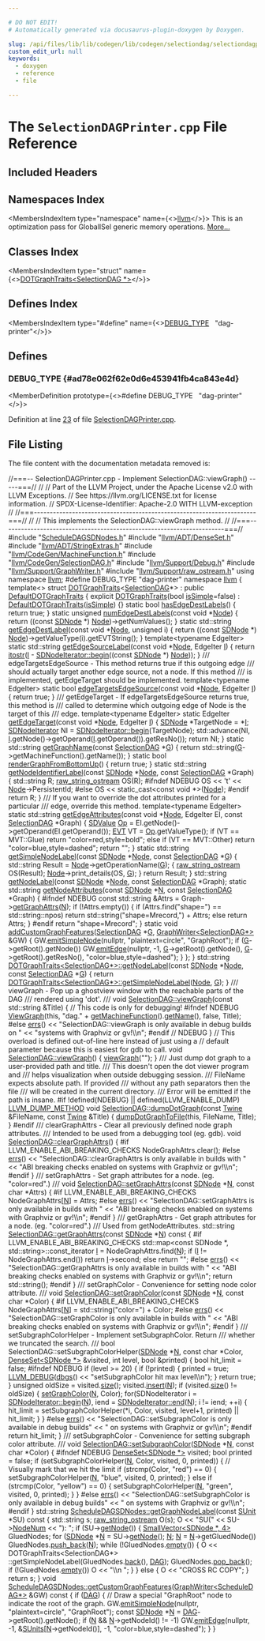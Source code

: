 ```yaml
---

# DO NOT EDIT!
# Automatically generated via docusaurus-plugin-doxygen by Doxygen.

slug: /api/files/lib/lib/codegen/lib/codegen/selectiondag/selectiondagprinter-cpp
custom_edit_url: null
keywords:
  - doxygen
  - reference
  - file

---
```





# The `SelectionDAGPrinter.cpp` File Reference

<DoxygenPage pluginConfig={pluginConfig}>



## Included Headers

<IncludesList>
<IncludesListItem
  filePath="ScheduleDAGSDNodes.h"
  permalink="/docs/api/files/lib/lib/codegen/lib/codegen/selectiondag/scheduledagsdnodes-h"
  isLocal="true" />
<IncludesListItem
  filePath="llvm/ADT/DenseSet.h"
  permalink="/docs/api/files/include/include/llvm/include/llvm/adt/denseset-h"
  isLocal="true" />
<IncludesListItem
  filePath="llvm/ADT/StringExtras.h"
  permalink="/docs/api/files/include/include/llvm/include/llvm/adt/stringextras-h"
  isLocal="true" />
<IncludesListItem
  filePath="llvm/CodeGen/MachineFunction.h"
  permalink="/docs/api/files/include/include/llvm/include/llvm/codegen/machinefunction-h"
  isLocal="true" />
<IncludesListItem
  filePath="llvm/CodeGen/SelectionDAG.h"
  permalink="/docs/api/files/include/include/llvm/include/llvm/codegen/selectiondag-h"
  isLocal="true" />
<IncludesListItem
  filePath="llvm/Support/Debug.h"
  permalink="/docs/api/files/include/include/llvm/include/llvm/support/debug-h"
  isLocal="true" />
<IncludesListItem
  filePath="llvm/Support/GraphWriter.h"
  permalink="/docs/api/files/include/include/llvm/include/llvm/support/graphwriter-h"
  isLocal="true" />
<IncludesListItem
  filePath="llvm/Support/raw_ostream.h"
  permalink="/docs/api/files/include/include/llvm/include/llvm/support/raw-ostream-h"
  isLocal="true" />
</IncludesList>

## Namespaces Index

<MembersIndex>

<MembersIndexItem
  type="namespace"
  name={<><a href="/docs/api/namespaces/llvm">llvm</a></>}>
This is an optimization pass for GlobalISel generic memory operations. <a href="/docs/api/namespaces/llvm/#details">More...</a>
</MembersIndexItem>

</MembersIndex>

## Classes Index

<MembersIndex>

<MembersIndexItem
  type="struct"
  name={<><a href="/docs/api/structs/llvm/dotgraphtraits-d331e4256d82fb2920257d4c75d8b96c">DOTGraphTraits&lt;SelectionDAG *&gt;</a></>}>
</MembersIndexItem>

</MembersIndex>

## Defines Index

<MembersIndex>

<MembersIndexItem
  type="#define"
  name={<><a href="#ad78e062f62e0d6e453941fb4ca843e4d">DEBUG&#95;TYPE</a>&nbsp;&nbsp;&nbsp;&quot;dag-printer&quot;</>}>
</MembersIndexItem>

</MembersIndex>


<SectionDefinition>

## Defines

### DEBUG&#95;TYPE {#ad78e062f62e0d6e453941fb4ca843e4d}

<MemberDefinition
  prototype={<>#define DEBUG&#95;TYPE&nbsp;&nbsp;&nbsp;&quot;dag-printer&quot;</>}>

Definition at line <a href="#l00023">23</a> of file <a href="/docs/api/files/lib/lib/codegen/lib/codegen/selectiondag/selectiondagprinter-cpp">SelectionDAGPrinter.cpp</a>.
</MemberDefinition>

</SectionDefinition>

## File Listing

The file content with the documentation metadata removed is:

<ProgramListing>

<Link id="l00001" /><CodeLine lineNumber="1"><span class="doxyHighlightComment">//===-- SelectionDAGPrinter.cpp - Implement SelectionDAG::viewGraph() -----===//</span></CodeLine>
<Link id="l00002" /><CodeLine lineNumber="2"><span class="doxyHighlightComment">//</span></CodeLine>
<Link id="l00003" /><CodeLine lineNumber="3"><span class="doxyHighlightComment">// Part of the LLVM Project, under the Apache License v2.0 with LLVM Exceptions.</span></CodeLine>
<Link id="l00004" /><CodeLine lineNumber="4"><span class="doxyHighlightComment">// See https://llvm.org/LICENSE.txt for license information.</span></CodeLine>
<Link id="l00005" /><CodeLine lineNumber="5"><span class="doxyHighlightComment">// SPDX-License-Identifier: Apache-2.0 WITH LLVM-exception</span></CodeLine>
<Link id="l00006" /><CodeLine lineNumber="6"><span class="doxyHighlightComment">//</span></CodeLine>
<Link id="l00007" /><CodeLine lineNumber="7"><span class="doxyHighlightComment">//===----------------------------------------------------------------------===//</span></CodeLine>
<Link id="l00008" /><CodeLine lineNumber="8"><span class="doxyHighlightComment">//</span></CodeLine>
<Link id="l00009" /><CodeLine lineNumber="9"><span class="doxyHighlightComment">// This implements the SelectionDAG::viewGraph method.</span></CodeLine>
<Link id="l00010" /><CodeLine lineNumber="10"><span class="doxyHighlightComment">//</span></CodeLine>
<Link id="l00011" /><CodeLine lineNumber="11"><span class="doxyHighlightComment">//===----------------------------------------------------------------------===//</span></CodeLine>
<Link id="l00012" /><CodeLine lineNumber="12"></CodeLine>
<Link id="l00013" /><CodeLine lineNumber="13"><span class="doxyHighlightPreprocessor">#include &quot;<a href="/docs/api/files/lib/lib/codegen/lib/codegen/selectiondag/scheduledagsdnodes-h">ScheduleDAGSDNodes.h</a>&quot;</span></CodeLine>
<Link id="l00014" /><CodeLine lineNumber="14"><span class="doxyHighlightPreprocessor">#include &quot;<a href="/docs/api/files/include/include/llvm/include/llvm/adt/denseset-h">llvm/ADT/DenseSet.h</a>&quot;</span></CodeLine>
<Link id="l00015" /><CodeLine lineNumber="15"><span class="doxyHighlightPreprocessor">#include &quot;<a href="/docs/api/files/include/include/llvm/include/llvm/adt/stringextras-h">llvm/ADT/StringExtras.h</a>&quot;</span></CodeLine>
<Link id="l00016" /><CodeLine lineNumber="16"><span class="doxyHighlightPreprocessor">#include &quot;<a href="/docs/api/files/include/include/llvm/include/llvm/codegen/machinefunction-h">llvm/CodeGen/MachineFunction.h</a>&quot;</span></CodeLine>
<Link id="l00017" /><CodeLine lineNumber="17"><span class="doxyHighlightPreprocessor">#include &quot;<a href="/docs/api/files/include/include/llvm/include/llvm/codegen/selectiondag-h">llvm/CodeGen/SelectionDAG.h</a>&quot;</span></CodeLine>
<Link id="l00018" /><CodeLine lineNumber="18"><span class="doxyHighlightPreprocessor">#include &quot;<a href="/docs/api/files/include/include/llvm/include/llvm/support/debug-h">llvm/Support/Debug.h</a>&quot;</span></CodeLine>
<Link id="l00019" /><CodeLine lineNumber="19"><span class="doxyHighlightPreprocessor">#include &quot;<a href="/docs/api/files/include/include/llvm/include/llvm/support/graphwriter-h">llvm/Support/GraphWriter.h</a>&quot;</span></CodeLine>
<Link id="l00020" /><CodeLine lineNumber="20"><span class="doxyHighlightPreprocessor">#include &quot;<a href="/docs/api/files/include/include/llvm/include/llvm/support/raw-ostream-h">llvm/Support/raw&#95;ostream.h</a>&quot;</span></CodeLine>
<Link id="l00021" /><CodeLine lineNumber="21"><span class="doxyHighlightKeyword">using namespace </span><span class="doxyHighlight"><a href="/docs/api/namespaces/llvm">llvm</a>;</span></CodeLine>
<Link id="l00022" /><CodeLine lineNumber="22"></CodeLine>
<Link id="l00023" /><CodeLine lineNumber="23" lineLink="#ad78e062f62e0d6e453941fb4ca843e4d"><span class="doxyHighlightPreprocessor">#define DEBUG&#95;TYPE &quot;dag-printer&quot;</span></CodeLine>
<Link id="l00024" /><CodeLine lineNumber="24"></CodeLine>
<Link id="l00025" /><CodeLine lineNumber="25"><span class="doxyHighlightKeyword">namespace </span><span class="doxyHighlight"><a href="/docs/api/namespaces/llvm">llvm</a> &#123;</span></CodeLine>
<Link id="l00026" /><CodeLine lineNumber="26"><span class="doxyHighlight">  </span><span class="doxyHighlightKeyword">template</span><span class="doxyHighlight">&lt;&gt;</span></CodeLine>
<Link id="l00027" /><CodeLine lineNumber="27" lineLink="/docs/api/structs/llvm/dotgraphtraits-d331e4256d82fb2920257d4c75d8b96c"><span class="doxyHighlight">  </span><span class="doxyHighlightKeyword">struct </span><span class="doxyHighlight"><a href="/docs/api/structs/llvm/dotgraphtraits-d331e4256d82fb2920257d4c75d8b96c/#a3a5784778fb3690e7b7c7c289ebebc2e">DOTGraphTraits</a>&lt;<a href="/docs/api/classes/llvm/selectiondag">SelectionDAG</a>&#42;&gt; : </span><span class="doxyHighlightKeyword">public</span><span class="doxyHighlight"> <a href="/docs/api/structs/llvm/defaultdotgraphtraits/#a8a0585a182245d87b224f4a26a41cf16">DefaultDOTGraphTraits</a> &#123;</span></CodeLine>
<Link id="l00028" /><CodeLine lineNumber="28"></CodeLine>
<Link id="l00029" /><CodeLine lineNumber="29" lineLink="/docs/api/structs/llvm/dotgraphtraits-d331e4256d82fb2920257d4c75d8b96c/#a3a5784778fb3690e7b7c7c289ebebc2e"><span class="doxyHighlight">    </span><span class="doxyHighlightKeyword">explicit</span><span class="doxyHighlight"> <a href="/docs/api/structs/llvm/dotgraphtraits-d331e4256d82fb2920257d4c75d8b96c/#a3a5784778fb3690e7b7c7c289ebebc2e">DOTGraphTraits</a>(</span><span class="doxyHighlightKeywordType">bool</span><span class="doxyHighlight"> <a href="/docs/api/structs/llvm/defaultdotgraphtraits/#ae8629cdc360910256304238ca5db1a45">isSimple</a>=</span><span class="doxyHighlightKeyword">false</span><span class="doxyHighlight">) :</span></CodeLine>
<Link id="l00030" /><CodeLine lineNumber="30"><span class="doxyHighlight">      <a href="/docs/api/structs/llvm/defaultdotgraphtraits/#a8a0585a182245d87b224f4a26a41cf16">DefaultDOTGraphTraits</a>(<a href="/docs/api/structs/llvm/defaultdotgraphtraits/#ae8629cdc360910256304238ca5db1a45">isSimple</a>) &#123;&#125;</span></CodeLine>
<Link id="l00031" /><CodeLine lineNumber="31"></CodeLine>
<Link id="l00032" /><CodeLine lineNumber="32" lineLink="/docs/api/structs/llvm/dotgraphtraits-d331e4256d82fb2920257d4c75d8b96c/#aa02a532ca9837d23aab52d825b4fbae8"><span class="doxyHighlight">    </span><span class="doxyHighlightKeyword">static</span><span class="doxyHighlight"> </span><span class="doxyHighlightKeywordType">bool</span><span class="doxyHighlight"> <a href="/docs/api/structs/llvm/dotgraphtraits-d331e4256d82fb2920257d4c75d8b96c/#aa02a532ca9837d23aab52d825b4fbae8">hasEdgeDestLabels</a>() &#123;</span></CodeLine>
<Link id="l00033" /><CodeLine lineNumber="33"><span class="doxyHighlight">      </span><span class="doxyHighlightKeywordFlow">return</span><span class="doxyHighlight"> </span><span class="doxyHighlightKeyword">true</span><span class="doxyHighlight">;</span></CodeLine>
<Link id="l00034" /><CodeLine lineNumber="34"><span class="doxyHighlight">    &#125;</span></CodeLine>
<Link id="l00035" /><CodeLine lineNumber="35"></CodeLine>
<Link id="l00036" /><CodeLine lineNumber="36" lineLink="/docs/api/structs/llvm/dotgraphtraits-d331e4256d82fb2920257d4c75d8b96c/#a144eba4fce58b635f0cf1c61addbcd2a"><span class="doxyHighlight">    </span><span class="doxyHighlightKeyword">static</span><span class="doxyHighlight"> </span><span class="doxyHighlightKeywordType">unsigned</span><span class="doxyHighlight"> <a href="/docs/api/structs/llvm/dotgraphtraits-d331e4256d82fb2920257d4c75d8b96c/#a144eba4fce58b635f0cf1c61addbcd2a">numEdgeDestLabels</a>(</span><span class="doxyHighlightKeyword">const</span><span class="doxyHighlight"> </span><span class="doxyHighlightKeywordType">void</span><span class="doxyHighlight"> &#42;<a href="/docs/api/classes/node">Node</a>) &#123;</span></CodeLine>
<Link id="l00037" /><CodeLine lineNumber="37"><span class="doxyHighlight">      </span><span class="doxyHighlightKeywordFlow">return</span><span class="doxyHighlight"> ((</span><span class="doxyHighlightKeyword">const</span><span class="doxyHighlight"> <a href="/docs/api/classes/llvm/sdnode">SDNode</a> &#42;) <a href="/docs/api/classes/node">Node</a>)-&gt;getNumValues();</span></CodeLine>
<Link id="l00038" /><CodeLine lineNumber="38"><span class="doxyHighlight">    &#125;</span></CodeLine>
<Link id="l00039" /><CodeLine lineNumber="39"></CodeLine>
<Link id="l00040" /><CodeLine lineNumber="40" lineLink="/docs/api/structs/llvm/dotgraphtraits-d331e4256d82fb2920257d4c75d8b96c/#aee7bdb400ce2787e70acb23452145a71"><span class="doxyHighlight">    </span><span class="doxyHighlightKeyword">static</span><span class="doxyHighlight"> std::string <a href="/docs/api/structs/llvm/dotgraphtraits-d331e4256d82fb2920257d4c75d8b96c/#aee7bdb400ce2787e70acb23452145a71">getEdgeDestLabel</a>(</span><span class="doxyHighlightKeyword">const</span><span class="doxyHighlight"> </span><span class="doxyHighlightKeywordType">void</span><span class="doxyHighlight"> &#42;<a href="/docs/api/classes/node">Node</a>, </span><span class="doxyHighlightKeywordType">unsigned</span><span class="doxyHighlight"> i) &#123;</span></CodeLine>
<Link id="l00041" /><CodeLine lineNumber="41"><span class="doxyHighlight">      </span><span class="doxyHighlightKeywordFlow">return</span><span class="doxyHighlight"> ((</span><span class="doxyHighlightKeyword">const</span><span class="doxyHighlight"> <a href="/docs/api/classes/llvm/sdnode">SDNode</a> &#42;) <a href="/docs/api/classes/node">Node</a>)-&gt;getValueType(i).getEVTString();</span></CodeLine>
<Link id="l00042" /><CodeLine lineNumber="42"><span class="doxyHighlight">    &#125;</span></CodeLine>
<Link id="l00043" /><CodeLine lineNumber="43"></CodeLine>
<Link id="l00044" /><CodeLine lineNumber="44"><span class="doxyHighlight">    </span><span class="doxyHighlightKeyword">template</span><span class="doxyHighlight">&lt;</span><span class="doxyHighlightKeyword">typename</span><span class="doxyHighlight"> EdgeIter&gt;</span></CodeLine>
<Link id="l00045" /><CodeLine lineNumber="45" lineLink="/docs/api/structs/llvm/dotgraphtraits-d331e4256d82fb2920257d4c75d8b96c/#a4f85d8f11de26aaf2081fc5728391af6"><span class="doxyHighlight">    </span><span class="doxyHighlightKeyword">static</span><span class="doxyHighlight"> std::string <a href="/docs/api/structs/llvm/dotgraphtraits-d331e4256d82fb2920257d4c75d8b96c/#a4f85d8f11de26aaf2081fc5728391af6">getEdgeSourceLabel</a>(</span><span class="doxyHighlightKeyword">const</span><span class="doxyHighlight"> </span><span class="doxyHighlightKeywordType">void</span><span class="doxyHighlight"> &#42;<a href="/docs/api/classes/node">Node</a>, EdgeIter <a href="/docs/api/files/lib/lib/support/md5-cpp/#ac0eafdc9ee161b71e7af98af736952fd">I</a>) &#123;</span></CodeLine>
<Link id="l00046" /><CodeLine lineNumber="46"><span class="doxyHighlight">      </span><span class="doxyHighlightKeywordFlow">return</span><span class="doxyHighlight"> <a href="/docs/api/namespaces/llvm/#af6295cac2790cf237a57525d3d74b4a6">itostr</a>(<a href="/docs/api/files/lib/lib/support/md5-cpp/#ac0eafdc9ee161b71e7af98af736952fd">I</a> - <a href="/docs/api/classes/llvm/sdnodeiterator/#af14c003d9f4913dbc8b7daed0807183d">SDNodeIterator::begin</a>((</span><span class="doxyHighlightKeyword">const</span><span class="doxyHighlight"> <a href="/docs/api/classes/llvm/sdnode">SDNode</a> &#42;) <a href="/docs/api/classes/node">Node</a>));</span></CodeLine>
<Link id="l00047" /><CodeLine lineNumber="47"><span class="doxyHighlight">    &#125;</span></CodeLine>
<Link id="l00048" /><CodeLine lineNumber="48"></CodeLine>
<Link id="l00049" /><CodeLine lineNumber="49"><span class="doxyHighlightComment">    /// edgeTargetsEdgeSource - This method returns true if this outgoing edge</span></CodeLine>
<Link id="l00050" /><CodeLine lineNumber="50"><span class="doxyHighlightComment">    /// should actually target another edge source, not a node.  If this method</span></CodeLine>
<Link id="l00051" /><CodeLine lineNumber="51"><span class="doxyHighlightComment">    /// is implemented, getEdgeTarget should be implemented.</span></CodeLine>
<Link id="l00052" /><CodeLine lineNumber="52"><span class="doxyHighlight">    </span><span class="doxyHighlightKeyword">template</span><span class="doxyHighlight">&lt;</span><span class="doxyHighlightKeyword">typename</span><span class="doxyHighlight"> EdgeIter&gt;</span></CodeLine>
<Link id="l00053" /><CodeLine lineNumber="53" lineLink="/docs/api/structs/llvm/dotgraphtraits-d331e4256d82fb2920257d4c75d8b96c/#a79f276bb0b5624312bbbb46c1f8517c3"><span class="doxyHighlight">    </span><span class="doxyHighlightKeyword">static</span><span class="doxyHighlight"> </span><span class="doxyHighlightKeywordType">bool</span><span class="doxyHighlight"> <a href="/docs/api/structs/llvm/dotgraphtraits-d331e4256d82fb2920257d4c75d8b96c/#a79f276bb0b5624312bbbb46c1f8517c3">edgeTargetsEdgeSource</a>(</span><span class="doxyHighlightKeyword">const</span><span class="doxyHighlight"> </span><span class="doxyHighlightKeywordType">void</span><span class="doxyHighlight"> &#42;<a href="/docs/api/classes/node">Node</a>, EdgeIter <a href="/docs/api/files/lib/lib/support/md5-cpp/#ac0eafdc9ee161b71e7af98af736952fd">I</a>) &#123;</span></CodeLine>
<Link id="l00054" /><CodeLine lineNumber="54"><span class="doxyHighlight">      </span><span class="doxyHighlightKeywordFlow">return</span><span class="doxyHighlight"> </span><span class="doxyHighlightKeyword">true</span><span class="doxyHighlight">;</span></CodeLine>
<Link id="l00055" /><CodeLine lineNumber="55"><span class="doxyHighlight">    &#125;</span></CodeLine>
<Link id="l00056" /><CodeLine lineNumber="56"></CodeLine>
<Link id="l00057" /><CodeLine lineNumber="57"><span class="doxyHighlightComment">    /// getEdgeTarget - If edgeTargetsEdgeSource returns true, this method is</span></CodeLine>
<Link id="l00058" /><CodeLine lineNumber="58"><span class="doxyHighlightComment">    /// called to determine which outgoing edge of Node is the target of this</span></CodeLine>
<Link id="l00059" /><CodeLine lineNumber="59"><span class="doxyHighlightComment">    /// edge.</span></CodeLine>
<Link id="l00060" /><CodeLine lineNumber="60"><span class="doxyHighlight">    </span><span class="doxyHighlightKeyword">template</span><span class="doxyHighlight">&lt;</span><span class="doxyHighlightKeyword">typename</span><span class="doxyHighlight"> EdgeIter&gt;</span></CodeLine>
<Link id="l00061" /><CodeLine lineNumber="61" lineLink="/docs/api/structs/llvm/dotgraphtraits-d331e4256d82fb2920257d4c75d8b96c/#ad129cd34c94366370a3ff70d68ef24c0"><span class="doxyHighlight">    </span><span class="doxyHighlightKeyword">static</span><span class="doxyHighlight"> EdgeIter <a href="/docs/api/structs/llvm/dotgraphtraits-d331e4256d82fb2920257d4c75d8b96c/#ad129cd34c94366370a3ff70d68ef24c0">getEdgeTarget</a>(</span><span class="doxyHighlightKeyword">const</span><span class="doxyHighlight"> </span><span class="doxyHighlightKeywordType">void</span><span class="doxyHighlight"> &#42;<a href="/docs/api/classes/node">Node</a>, EdgeIter <a href="/docs/api/files/lib/lib/support/md5-cpp/#ac0eafdc9ee161b71e7af98af736952fd">I</a>) &#123;</span></CodeLine>
<Link id="l00062" /><CodeLine lineNumber="62"><span class="doxyHighlight">      <a href="/docs/api/classes/llvm/sdnode">SDNode</a> &#42;TargetNode = &#42;<a href="/docs/api/files/lib/lib/support/md5-cpp/#ac0eafdc9ee161b71e7af98af736952fd">I</a>;</span></CodeLine>
<Link id="l00063" /><CodeLine lineNumber="63"><span class="doxyHighlight">      <a href="/docs/api/classes/llvm/sdnodeiterator">SDNodeIterator</a> NI = <a href="/docs/api/classes/llvm/sdnodeiterator/#af14c003d9f4913dbc8b7daed0807183d">SDNodeIterator::begin</a>(TargetNode);</span></CodeLine>
<Link id="l00064" /><CodeLine lineNumber="64"><span class="doxyHighlight">      std::advance(NI, <a href="/docs/api/files/lib/lib/support/md5-cpp/#ac0eafdc9ee161b71e7af98af736952fd">I</a>.getNode()-&gt;getOperand(<a href="/docs/api/files/lib/lib/support/md5-cpp/#ac0eafdc9ee161b71e7af98af736952fd">I</a>.getOperand()).getResNo());</span></CodeLine>
<Link id="l00065" /><CodeLine lineNumber="65"><span class="doxyHighlight">      </span><span class="doxyHighlightKeywordFlow">return</span><span class="doxyHighlight"> NI;</span></CodeLine>
<Link id="l00066" /><CodeLine lineNumber="66"><span class="doxyHighlight">    &#125;</span></CodeLine>
<Link id="l00067" /><CodeLine lineNumber="67"></CodeLine>
<Link id="l00068" /><CodeLine lineNumber="68" lineLink="/docs/api/structs/llvm/dotgraphtraits-d331e4256d82fb2920257d4c75d8b96c/#a0dd46ec0ecf9aacc1b9992c54791edbb"><span class="doxyHighlight">    </span><span class="doxyHighlightKeyword">static</span><span class="doxyHighlight"> std::string <a href="/docs/api/structs/llvm/dotgraphtraits-d331e4256d82fb2920257d4c75d8b96c/#a0dd46ec0ecf9aacc1b9992c54791edbb">getGraphName</a>(</span><span class="doxyHighlightKeyword">const</span><span class="doxyHighlight"> <a href="/docs/api/classes/llvm/selectiondag">SelectionDAG</a> &#42;<a href="/docs/api/files/lib/lib/support/md5-cpp/#ad96b7cf3182ce2ba85e5a7a93b12c441">G</a>) &#123;</span></CodeLine>
<Link id="l00069" /><CodeLine lineNumber="69"><span class="doxyHighlight">      </span><span class="doxyHighlightKeywordFlow">return</span><span class="doxyHighlight"> std::string(<a href="/docs/api/files/lib/lib/support/md5-cpp/#ad96b7cf3182ce2ba85e5a7a93b12c441">G</a>-&gt;getMachineFunction().getName());</span></CodeLine>
<Link id="l00070" /><CodeLine lineNumber="70"><span class="doxyHighlight">    &#125;</span></CodeLine>
<Link id="l00071" /><CodeLine lineNumber="71"></CodeLine>
<Link id="l00072" /><CodeLine lineNumber="72" lineLink="/docs/api/structs/llvm/dotgraphtraits-d331e4256d82fb2920257d4c75d8b96c/#adb881a43b890420f18a1e0715d929e7e"><span class="doxyHighlight">    </span><span class="doxyHighlightKeyword">static</span><span class="doxyHighlight"> </span><span class="doxyHighlightKeywordType">bool</span><span class="doxyHighlight"> <a href="/docs/api/structs/llvm/dotgraphtraits-d331e4256d82fb2920257d4c75d8b96c/#adb881a43b890420f18a1e0715d929e7e">renderGraphFromBottomUp</a>() &#123;</span></CodeLine>
<Link id="l00073" /><CodeLine lineNumber="73"><span class="doxyHighlight">      </span><span class="doxyHighlightKeywordFlow">return</span><span class="doxyHighlight"> </span><span class="doxyHighlightKeyword">true</span><span class="doxyHighlight">;</span></CodeLine>
<Link id="l00074" /><CodeLine lineNumber="74"><span class="doxyHighlight">    &#125;</span></CodeLine>
<Link id="l00075" /><CodeLine lineNumber="75"></CodeLine>
<Link id="l00076" /><CodeLine lineNumber="76" lineLink="/docs/api/structs/llvm/dotgraphtraits-d331e4256d82fb2920257d4c75d8b96c/#ae2f81df2b9e611cea3d8c72f49f1471c"><span class="doxyHighlight">    </span><span class="doxyHighlightKeyword">static</span><span class="doxyHighlight"> std::string <a href="/docs/api/structs/llvm/dotgraphtraits-d331e4256d82fb2920257d4c75d8b96c/#ae2f81df2b9e611cea3d8c72f49f1471c">getNodeIdentifierLabel</a>(</span><span class="doxyHighlightKeyword">const</span><span class="doxyHighlight"> <a href="/docs/api/classes/llvm/sdnode">SDNode</a> &#42;<a href="/docs/api/classes/node">Node</a>,</span></CodeLine>
<Link id="l00077" /><CodeLine lineNumber="77"><span class="doxyHighlight">                                              </span><span class="doxyHighlightKeyword">const</span><span class="doxyHighlight"> <a href="/docs/api/classes/llvm/selectiondag">SelectionDAG</a> &#42;Graph) &#123;</span></CodeLine>
<Link id="l00078" /><CodeLine lineNumber="78"><span class="doxyHighlight">      std::string R;</span></CodeLine>
<Link id="l00079" /><CodeLine lineNumber="79"><span class="doxyHighlight">      <a href="/docs/api/classes/llvm/raw-string-ostream">raw&#95;string&#95;ostream</a> OS(R);</span></CodeLine>
<Link id="l00080" /><CodeLine lineNumber="80"><span class="doxyHighlightPreprocessor">#ifndef NDEBUG</span></CodeLine>
<Link id="l00081" /><CodeLine lineNumber="81"><span class="doxyHighlight">      OS &lt;&lt; </span><span class="doxyHighlightCharLiteral">&#39;t&#39;</span><span class="doxyHighlight"> &lt;&lt; <a href="/docs/api/classes/node">Node</a>-&gt;PersistentId;</span></CodeLine>
<Link id="l00082" /><CodeLine lineNumber="82"><span class="doxyHighlightPreprocessor">#else</span></CodeLine>
<Link id="l00083" /><CodeLine lineNumber="83"><span class="doxyHighlight">      OS &lt;&lt; static&#95;cast&lt;const void &#42;&gt;(<a href="/docs/api/classes/node">Node</a>);</span></CodeLine>
<Link id="l00084" /><CodeLine lineNumber="84"><span class="doxyHighlightPreprocessor">#endif</span></CodeLine>
<Link id="l00085" /><CodeLine lineNumber="85"><span class="doxyHighlight">      </span><span class="doxyHighlightKeywordFlow">return</span><span class="doxyHighlight"> R;</span></CodeLine>
<Link id="l00086" /><CodeLine lineNumber="86"><span class="doxyHighlight">    &#125;</span></CodeLine>
<Link id="l00087" /><CodeLine lineNumber="87"></CodeLine>
<Link id="l00088" /><CodeLine lineNumber="88"><span class="doxyHighlightComment">    /// If you want to override the dot attributes printed for a particular</span></CodeLine>
<Link id="l00089" /><CodeLine lineNumber="89"><span class="doxyHighlightComment">    /// edge, override this method.</span></CodeLine>
<Link id="l00090" /><CodeLine lineNumber="90"><span class="doxyHighlight">    </span><span class="doxyHighlightKeyword">template</span><span class="doxyHighlight">&lt;</span><span class="doxyHighlightKeyword">typename</span><span class="doxyHighlight"> EdgeIter&gt;</span></CodeLine>
<Link id="l00091" /><CodeLine lineNumber="91" lineLink="/docs/api/structs/llvm/dotgraphtraits-d331e4256d82fb2920257d4c75d8b96c/#ab662cea2910700430698cb37df6ab327"><span class="doxyHighlight">    </span><span class="doxyHighlightKeyword">static</span><span class="doxyHighlight"> std::string <a href="/docs/api/structs/llvm/dotgraphtraits-d331e4256d82fb2920257d4c75d8b96c/#ab662cea2910700430698cb37df6ab327">getEdgeAttributes</a>(</span><span class="doxyHighlightKeyword">const</span><span class="doxyHighlight"> </span><span class="doxyHighlightKeywordType">void</span><span class="doxyHighlight"> &#42;<a href="/docs/api/classes/node">Node</a>, EdgeIter EI,</span></CodeLine>
<Link id="l00092" /><CodeLine lineNumber="92"><span class="doxyHighlight">                                         </span><span class="doxyHighlightKeyword">const</span><span class="doxyHighlight"> <a href="/docs/api/classes/llvm/selectiondag">SelectionDAG</a> &#42;Graph) &#123;</span></CodeLine>
<Link id="l00093" /><CodeLine lineNumber="93"><span class="doxyHighlight">      <a href="/docs/api/classes/llvm/sdvalue">SDValue</a> <a href="/docs/api/namespaces/llvm/#ab471937b9a227e70c7fe8bd9604014d6">Op</a> = EI.getNode()-&gt;getOperand(EI.getOperand());</span></CodeLine>
<Link id="l00094" /><CodeLine lineNumber="94"><span class="doxyHighlight">      <a href="/docs/api/structs/llvm/evt">EVT</a> VT = <a href="/docs/api/namespaces/llvm/#ab471937b9a227e70c7fe8bd9604014d6">Op</a>.getValueType();</span></CodeLine>
<Link id="l00095" /><CodeLine lineNumber="95"><span class="doxyHighlight">      </span><span class="doxyHighlightKeywordFlow">if</span><span class="doxyHighlight"> (VT == MVT::Glue)</span></CodeLine>
<Link id="l00096" /><CodeLine lineNumber="96"><span class="doxyHighlight">        </span><span class="doxyHighlightKeywordFlow">return</span><span class="doxyHighlight"> </span><span class="doxyHighlightStringLiteral">&quot;color=red,style=bold&quot;</span><span class="doxyHighlight">;</span></CodeLine>
<Link id="l00097" /><CodeLine lineNumber="97"><span class="doxyHighlight">      </span><span class="doxyHighlightKeywordFlow">else</span><span class="doxyHighlight"> </span><span class="doxyHighlightKeywordFlow">if</span><span class="doxyHighlight"> (VT == MVT::Other)</span></CodeLine>
<Link id="l00098" /><CodeLine lineNumber="98"><span class="doxyHighlight">        </span><span class="doxyHighlightKeywordFlow">return</span><span class="doxyHighlight"> </span><span class="doxyHighlightStringLiteral">&quot;color=blue,style=dashed&quot;</span><span class="doxyHighlight">;</span></CodeLine>
<Link id="l00099" /><CodeLine lineNumber="99"><span class="doxyHighlight">      </span><span class="doxyHighlightKeywordFlow">return</span><span class="doxyHighlight"> </span><span class="doxyHighlightStringLiteral">&quot;&quot;</span><span class="doxyHighlight">;</span></CodeLine>
<Link id="l00100" /><CodeLine lineNumber="100"><span class="doxyHighlight">    &#125;</span></CodeLine>
<Link id="l00101" /><CodeLine lineNumber="101"></CodeLine>
<Link id="l00102" /><CodeLine lineNumber="102"></CodeLine>
<Link id="l00103" /><CodeLine lineNumber="103" lineLink="/docs/api/structs/llvm/dotgraphtraits-d331e4256d82fb2920257d4c75d8b96c/#ab84a9445250ea76d00e5a978ca2ef540"><span class="doxyHighlight">    </span><span class="doxyHighlightKeyword">static</span><span class="doxyHighlight"> std::string <a href="/docs/api/structs/llvm/dotgraphtraits-d331e4256d82fb2920257d4c75d8b96c/#ab84a9445250ea76d00e5a978ca2ef540">getSimpleNodeLabel</a>(</span><span class="doxyHighlightKeyword">const</span><span class="doxyHighlight"> <a href="/docs/api/classes/llvm/sdnode">SDNode</a> &#42;<a href="/docs/api/classes/node">Node</a>,</span></CodeLine>
<Link id="l00104" /><CodeLine lineNumber="104"><span class="doxyHighlight">                                          </span><span class="doxyHighlightKeyword">const</span><span class="doxyHighlight"> <a href="/docs/api/classes/llvm/selectiondag">SelectionDAG</a> &#42;<a href="/docs/api/files/lib/lib/support/md5-cpp/#ad96b7cf3182ce2ba85e5a7a93b12c441">G</a>) &#123;</span></CodeLine>
<Link id="l00105" /><CodeLine lineNumber="105"><span class="doxyHighlight">      std::string Result = <a href="/docs/api/classes/node">Node</a>-&gt;getOperationName(<a href="/docs/api/files/lib/lib/support/md5-cpp/#ad96b7cf3182ce2ba85e5a7a93b12c441">G</a>);</span></CodeLine>
<Link id="l00106" /><CodeLine lineNumber="106"><span class="doxyHighlight">      &#123;</span></CodeLine>
<Link id="l00107" /><CodeLine lineNumber="107"><span class="doxyHighlight">        <a href="/docs/api/classes/llvm/raw-string-ostream">raw&#95;string&#95;ostream</a> OS(Result);</span></CodeLine>
<Link id="l00108" /><CodeLine lineNumber="108"><span class="doxyHighlight">        <a href="/docs/api/classes/node">Node</a>-&gt;print&#95;details(OS, <a href="/docs/api/files/lib/lib/support/md5-cpp/#ad96b7cf3182ce2ba85e5a7a93b12c441">G</a>);</span></CodeLine>
<Link id="l00109" /><CodeLine lineNumber="109"><span class="doxyHighlight">      &#125;</span></CodeLine>
<Link id="l00110" /><CodeLine lineNumber="110"><span class="doxyHighlight">      </span><span class="doxyHighlightKeywordFlow">return</span><span class="doxyHighlight"> Result;</span></CodeLine>
<Link id="l00111" /><CodeLine lineNumber="111"><span class="doxyHighlight">    &#125;</span></CodeLine>
<Link id="l00112" /><CodeLine lineNumber="112" lineLink="/docs/api/structs/llvm/dotgraphtraits-d331e4256d82fb2920257d4c75d8b96c/#a0548bfe656bae81c0067d6f036e15158"><span class="doxyHighlight">    std::string <a href="/docs/api/structs/llvm/dotgraphtraits-d331e4256d82fb2920257d4c75d8b96c/#a0548bfe656bae81c0067d6f036e15158">getNodeLabel</a>(</span><span class="doxyHighlightKeyword">const</span><span class="doxyHighlight"> <a href="/docs/api/classes/llvm/sdnode">SDNode</a> &#42;<a href="/docs/api/classes/node">Node</a>, </span><span class="doxyHighlightKeyword">const</span><span class="doxyHighlight"> <a href="/docs/api/classes/llvm/selectiondag">SelectionDAG</a> &#42;Graph);</span></CodeLine>
<Link id="l00113" /><CodeLine lineNumber="113" lineLink="/docs/api/structs/llvm/dotgraphtraits-d331e4256d82fb2920257d4c75d8b96c/#aaf5fc67e7c5452f9b299c0bb1f0ca42b"><span class="doxyHighlight">    </span><span class="doxyHighlightKeyword">static</span><span class="doxyHighlight"> std::string <a href="/docs/api/structs/llvm/dotgraphtraits-d331e4256d82fb2920257d4c75d8b96c/#aaf5fc67e7c5452f9b299c0bb1f0ca42b">getNodeAttributes</a>(</span><span class="doxyHighlightKeyword">const</span><span class="doxyHighlight"> <a href="/docs/api/classes/llvm/sdnode">SDNode</a> &#42;<a href="/docs/api/files/lib/lib/support/regcomp-c/#a0240ac851181b84ac374872dc5434ee4">N</a>,</span></CodeLine>
<Link id="l00114" /><CodeLine lineNumber="114"><span class="doxyHighlight">                                         </span><span class="doxyHighlightKeyword">const</span><span class="doxyHighlight"> <a href="/docs/api/classes/llvm/selectiondag">SelectionDAG</a> &#42;Graph) &#123;</span></CodeLine>
<Link id="l00115" /><CodeLine lineNumber="115"><span class="doxyHighlightPreprocessor">#ifndef NDEBUG</span></CodeLine>
<Link id="l00116" /><CodeLine lineNumber="116"><span class="doxyHighlight">      </span><span class="doxyHighlightKeyword">const</span><span class="doxyHighlight"> std::string &amp;Attrs = Graph-&gt;<a href="/docs/api/classes/llvm/selectiondag/#aa2a05997ac6221b9ed571bedb4d5ef52">getGraphAttrs</a>(<a href="/docs/api/files/lib/lib/support/regcomp-c/#a0240ac851181b84ac374872dc5434ee4">N</a>);</span></CodeLine>
<Link id="l00117" /><CodeLine lineNumber="117"><span class="doxyHighlight">      </span><span class="doxyHighlightKeywordFlow">if</span><span class="doxyHighlight"> (!Attrs.empty()) &#123;</span></CodeLine>
<Link id="l00118" /><CodeLine lineNumber="118"><span class="doxyHighlight">        </span><span class="doxyHighlightKeywordFlow">if</span><span class="doxyHighlight"> (Attrs.find(</span><span class="doxyHighlightStringLiteral">&quot;shape=&quot;</span><span class="doxyHighlight">) == std::string::npos)</span></CodeLine>
<Link id="l00119" /><CodeLine lineNumber="119"><span class="doxyHighlight">          </span><span class="doxyHighlightKeywordFlow">return</span><span class="doxyHighlight"> std::string(</span><span class="doxyHighlightStringLiteral">&quot;shape=Mrecord,&quot;</span><span class="doxyHighlight">) + Attrs;</span></CodeLine>
<Link id="l00120" /><CodeLine lineNumber="120"><span class="doxyHighlight">        </span><span class="doxyHighlightKeywordFlow">else</span></CodeLine>
<Link id="l00121" /><CodeLine lineNumber="121"><span class="doxyHighlight">          </span><span class="doxyHighlightKeywordFlow">return</span><span class="doxyHighlight"> Attrs;</span></CodeLine>
<Link id="l00122" /><CodeLine lineNumber="122"><span class="doxyHighlight">      &#125;</span></CodeLine>
<Link id="l00123" /><CodeLine lineNumber="123"><span class="doxyHighlightPreprocessor">#endif</span></CodeLine>
<Link id="l00124" /><CodeLine lineNumber="124"><span class="doxyHighlight">      </span><span class="doxyHighlightKeywordFlow">return</span><span class="doxyHighlight"> </span><span class="doxyHighlightStringLiteral">&quot;shape=Mrecord&quot;</span><span class="doxyHighlight">;</span></CodeLine>
<Link id="l00125" /><CodeLine lineNumber="125"><span class="doxyHighlight">    &#125;</span></CodeLine>
<Link id="l00126" /><CodeLine lineNumber="126"></CodeLine>
<Link id="l00127" /><CodeLine lineNumber="127" lineLink="/docs/api/structs/llvm/dotgraphtraits-d331e4256d82fb2920257d4c75d8b96c/#aa0349e7e32f3ba53edaa2868255ccedd"><span class="doxyHighlight">    </span><span class="doxyHighlightKeyword">static</span><span class="doxyHighlight"> </span><span class="doxyHighlightKeywordType">void</span><span class="doxyHighlight"> <a href="/docs/api/structs/llvm/dotgraphtraits-d331e4256d82fb2920257d4c75d8b96c/#aa0349e7e32f3ba53edaa2868255ccedd">addCustomGraphFeatures</a>(<a href="/docs/api/classes/llvm/selectiondag">SelectionDAG</a> &#42;<a href="/docs/api/files/lib/lib/support/md5-cpp/#ad96b7cf3182ce2ba85e5a7a93b12c441">G</a>,</span></CodeLine>
<Link id="l00128" /><CodeLine lineNumber="128"><span class="doxyHighlight">                                       <a href="/docs/api/classes/llvm/graphwriter">GraphWriter&lt;SelectionDAG&#42;&gt;</a> &amp;GW) &#123;</span></CodeLine>
<Link id="l00129" /><CodeLine lineNumber="129"><span class="doxyHighlight">      GW.<a href="/docs/api/classes/llvm/graphwriter/#a5f409f860e49edb941120a2908613c43">emitSimpleNode</a>(</span><span class="doxyHighlightKeyword">nullptr</span><span class="doxyHighlight">, </span><span class="doxyHighlightStringLiteral">&quot;plaintext=circle&quot;</span><span class="doxyHighlight">, </span><span class="doxyHighlightStringLiteral">&quot;GraphRoot&quot;</span><span class="doxyHighlight">);</span></CodeLine>
<Link id="l00130" /><CodeLine lineNumber="130"><span class="doxyHighlight">      </span><span class="doxyHighlightKeywordFlow">if</span><span class="doxyHighlight"> (<a href="/docs/api/files/lib/lib/support/md5-cpp/#ad96b7cf3182ce2ba85e5a7a93b12c441">G</a>-&gt;getRoot().getNode())</span></CodeLine>
<Link id="l00131" /><CodeLine lineNumber="131"><span class="doxyHighlight">        GW.<a href="/docs/api/classes/llvm/graphwriter/#ad621d196f82bd8898a0840c045920ea3">emitEdge</a>(</span><span class="doxyHighlightKeyword">nullptr</span><span class="doxyHighlight">, -1, <a href="/docs/api/files/lib/lib/support/md5-cpp/#ad96b7cf3182ce2ba85e5a7a93b12c441">G</a>-&gt;getRoot().getNode(), <a href="/docs/api/files/lib/lib/support/md5-cpp/#ad96b7cf3182ce2ba85e5a7a93b12c441">G</a>-&gt;getRoot().getResNo(),</span></CodeLine>
<Link id="l00132" /><CodeLine lineNumber="132"><span class="doxyHighlight">                    </span><span class="doxyHighlightStringLiteral">&quot;color=blue,style=dashed&quot;</span><span class="doxyHighlight">);</span></CodeLine>
<Link id="l00133" /><CodeLine lineNumber="133"><span class="doxyHighlight">    &#125;</span></CodeLine>
<Link id="l00134" /><CodeLine lineNumber="134"><span class="doxyHighlight">  &#125;;</span></CodeLine>
<Link id="l00135" /><CodeLine lineNumber="135"><span class="doxyHighlight">&#125;</span></CodeLine>
<Link id="l00136" /><CodeLine lineNumber="136"></CodeLine>
<Link id="l00137" /><CodeLine lineNumber="137"><span class="doxyHighlight">std::string <a href="/docs/api/structs/llvm/defaultdotgraphtraits/#a748e27397b601b36da4ff8689fe1d231">DOTGraphTraits&lt;SelectionDAG&#42;&gt;::getNodeLabel</a>(</span><span class="doxyHighlightKeyword">const</span><span class="doxyHighlight"> <a href="/docs/api/classes/llvm/sdnode">SDNode</a> &#42;<a href="/docs/api/classes/node">Node</a>,</span></CodeLine>
<Link id="l00138" /><CodeLine lineNumber="138"><span class="doxyHighlight">                                                        </span><span class="doxyHighlightKeyword">const</span><span class="doxyHighlight"> <a href="/docs/api/classes/llvm/selectiondag">SelectionDAG</a> &#42;<a href="/docs/api/files/lib/lib/support/md5-cpp/#ad96b7cf3182ce2ba85e5a7a93b12c441">G</a>) &#123;</span></CodeLine>
<Link id="l00139" /><CodeLine lineNumber="139"><span class="doxyHighlight">  </span><span class="doxyHighlightKeywordFlow">return</span><span class="doxyHighlight"> <a href="/docs/api/structs/llvm/dotgraphtraits">DOTGraphTraits&lt;SelectionDAG&#42;&gt;::getSimpleNodeLabel</a>(<a href="/docs/api/classes/node">Node</a>, <a href="/docs/api/files/lib/lib/support/md5-cpp/#ad96b7cf3182ce2ba85e5a7a93b12c441">G</a>);</span></CodeLine>
<Link id="l00140" /><CodeLine lineNumber="140"><span class="doxyHighlight">&#125;</span></CodeLine>
<Link id="l00141" /><CodeLine lineNumber="141"></CodeLine>
<Link id="l00142" /><CodeLine lineNumber="142"></CodeLine>
<Link id="l00143" /><CodeLine lineNumber="143"><span class="doxyHighlightComment">/// viewGraph - Pop up a ghostview window with the reachable parts of the DAG</span></CodeLine>
<Link id="l00144" /><CodeLine lineNumber="144"><span class="doxyHighlightComment">/// rendered using &#39;dot&#39;.</span></CodeLine>
<Link id="l00145" /><CodeLine lineNumber="145"><span class="doxyHighlightComment">///</span></CodeLine>
<Link id="l00146" /><CodeLine lineNumber="146" lineLink="/docs/api/classes/llvm/selectiondag/#a6ec02a7ebbe56dfc864242c77c5a194f"><span class="doxyHighlightKeywordType">void</span><span class="doxyHighlight"> <a href="/docs/api/classes/llvm/selectiondag/#a94142e3023ffb8d1b702dc46a9303376">SelectionDAG::viewGraph</a>(</span><span class="doxyHighlightKeyword">const</span><span class="doxyHighlight"> std::string &amp;Title) &#123;</span></CodeLine>
<Link id="l00147" /><CodeLine lineNumber="147"><span class="doxyHighlightComment">// This code is only for debugging!</span></CodeLine>
<Link id="l00148" /><CodeLine lineNumber="148"><span class="doxyHighlightPreprocessor">#ifndef NDEBUG</span></CodeLine>
<Link id="l00149" /><CodeLine lineNumber="149"><span class="doxyHighlight">  <a href="/docs/api/namespaces/llvm/#ab8635363d4287c93f64c55ad5567fcf0">ViewGraph</a>(</span><span class="doxyHighlightKeyword">this</span><span class="doxyHighlight">, </span><span class="doxyHighlightStringLiteral">&quot;dag.&quot;</span><span class="doxyHighlight"> + <a href="/docs/api/classes/llvm/selectiondag/#ac64ec73b0617befef1fb2eae78d12b5f">getMachineFunction</a>().<a href="/docs/api/files/lib/lib/transforms/lib/transforms/objcarc/provenanceanalysisevaluator-cpp/#a2ee79648e8bce3ddbb26358ff10e3e82">getName</a>(),</span></CodeLine>
<Link id="l00150" /><CodeLine lineNumber="150"><span class="doxyHighlight">            </span><span class="doxyHighlightKeyword">false</span><span class="doxyHighlight">, Title);</span></CodeLine>
<Link id="l00151" /><CodeLine lineNumber="151"><span class="doxyHighlightPreprocessor">#else</span></CodeLine>
<Link id="l00152" /><CodeLine lineNumber="152"><span class="doxyHighlight">  <a href="/docs/api/namespaces/llvm/#a9a7b5c68c90f85baaedaa854cc5002cc">errs</a>() &lt;&lt; </span><span class="doxyHighlightStringLiteral">&quot;SelectionDAG::viewGraph is only available in debug builds on &quot;</span></CodeLine>
<Link id="l00153" /><CodeLine lineNumber="153"><span class="doxyHighlight">         &lt;&lt; </span><span class="doxyHighlightStringLiteral">&quot;systems with Graphviz or gv!\\n&quot;</span><span class="doxyHighlight">;</span></CodeLine>
<Link id="l00154" /><CodeLine lineNumber="154"><span class="doxyHighlightPreprocessor">#endif  </span><span class="doxyHighlightComment">// NDEBUG</span></CodeLine>
<Link id="l00155" /><CodeLine lineNumber="155"><span class="doxyHighlight">&#125;</span></CodeLine>
<Link id="l00156" /><CodeLine lineNumber="156"></CodeLine>
<Link id="l00157" /><CodeLine lineNumber="157"><span class="doxyHighlightComment">// This overload is defined out-of-line here instead of just using a</span></CodeLine>
<Link id="l00158" /><CodeLine lineNumber="158"><span class="doxyHighlightComment">// default parameter because this is easiest for gdb to call.</span></CodeLine>
<Link id="l00159" /><CodeLine lineNumber="159" lineLink="/docs/api/classes/llvm/selectiondag/#a94142e3023ffb8d1b702dc46a9303376"><span class="doxyHighlightKeywordType">void</span><span class="doxyHighlight"> <a href="/docs/api/classes/llvm/selectiondag/#a94142e3023ffb8d1b702dc46a9303376">SelectionDAG::viewGraph</a>() &#123;</span></CodeLine>
<Link id="l00160" /><CodeLine lineNumber="160"><span class="doxyHighlight">  <a href="/docs/api/classes/llvm/selectiondag/#a94142e3023ffb8d1b702dc46a9303376">viewGraph</a>(</span><span class="doxyHighlightStringLiteral">&quot;&quot;</span><span class="doxyHighlight">);</span></CodeLine>
<Link id="l00161" /><CodeLine lineNumber="161"><span class="doxyHighlight">&#125;</span></CodeLine>
<Link id="l00162" /><CodeLine lineNumber="162"></CodeLine>
<Link id="l00163" /><CodeLine lineNumber="163"><span class="doxyHighlightComment">/// Just dump dot graph to a user-provided path and title.</span></CodeLine>
<Link id="l00164" /><CodeLine lineNumber="164"><span class="doxyHighlightComment">/// This doesn&#39;t open the dot viewer program and</span></CodeLine>
<Link id="l00165" /><CodeLine lineNumber="165"><span class="doxyHighlightComment">/// helps visualization when outside debugging session.</span></CodeLine>
<Link id="l00166" /><CodeLine lineNumber="166"><span class="doxyHighlightComment">/// FileName expects absolute path. If provided</span></CodeLine>
<Link id="l00167" /><CodeLine lineNumber="167"><span class="doxyHighlightComment">/// without any path separators then the file</span></CodeLine>
<Link id="l00168" /><CodeLine lineNumber="168"><span class="doxyHighlightComment">/// will be created in the current directory.</span></CodeLine>
<Link id="l00169" /><CodeLine lineNumber="169"><span class="doxyHighlightComment">/// Error will be emitted if the path is insane.</span></CodeLine>
<Link id="l00170" /><CodeLine lineNumber="170"><span class="doxyHighlightPreprocessor">#if !defined(NDEBUG) || defined(LLVM&#95;ENABLE&#95;DUMP)</span></CodeLine>
<Link id="l00171" /><CodeLine lineNumber="171" lineLink="/docs/api/classes/llvm/selectiondag/#afb02c318229e5318a7db3270e1766f8c"><span class="doxyHighlight"><a href="/docs/api/files/include/include/llvm/include/llvm/support/compiler-h/#aa863693eef567397d9c292da5bf22d34">LLVM&#95;DUMP&#95;METHOD</a> </span><span class="doxyHighlightKeywordType">void</span><span class="doxyHighlight"> <a href="/docs/api/classes/llvm/selectiondag/#afb02c318229e5318a7db3270e1766f8c">SelectionDAG::dumpDotGraph</a>(</span><span class="doxyHighlightKeyword">const</span><span class="doxyHighlight"> <a href="/docs/api/classes/llvm/twine">Twine</a> &amp;FileName,</span></CodeLine>
<Link id="l00172" /><CodeLine lineNumber="172"><span class="doxyHighlight">                                                 </span><span class="doxyHighlightKeyword">const</span><span class="doxyHighlight"> <a href="/docs/api/classes/llvm/twine">Twine</a> &amp;Title) &#123;</span></CodeLine>
<Link id="l00173" /><CodeLine lineNumber="173"><span class="doxyHighlight">  <a href="/docs/api/namespaces/llvm/#a2bcb59321c16a818145d3612817405d1">dumpDotGraphToFile</a>(</span><span class="doxyHighlightKeyword">this</span><span class="doxyHighlight">, FileName, Title);</span></CodeLine>
<Link id="l00174" /><CodeLine lineNumber="174"><span class="doxyHighlight">&#125;</span></CodeLine>
<Link id="l00175" /><CodeLine lineNumber="175"><span class="doxyHighlightPreprocessor">#endif</span></CodeLine>
<Link id="l00176" /><CodeLine lineNumber="176"></CodeLine>
<Link id="l00177" /><CodeLine lineNumber="177"><span class="doxyHighlightComment">/// clearGraphAttrs - Clear all previously defined node graph attributes.</span></CodeLine>
<Link id="l00178" /><CodeLine lineNumber="178"><span class="doxyHighlightComment">/// Intended to be used from a debugging tool (eg. gdb).</span></CodeLine>
<Link id="l00179" /><CodeLine lineNumber="179" lineLink="/docs/api/classes/llvm/selectiondag/#ae6a74f78b19d8f6dbc24f65a1a0a036d"><span class="doxyHighlightKeywordType">void</span><span class="doxyHighlight"> <a href="/docs/api/classes/llvm/selectiondag/#ae6a74f78b19d8f6dbc24f65a1a0a036d">SelectionDAG::clearGraphAttrs</a>() &#123;</span></CodeLine>
<Link id="l00180" /><CodeLine lineNumber="180"><span class="doxyHighlightPreprocessor">#if LLVM&#95;ENABLE&#95;ABI&#95;BREAKING&#95;CHECKS</span></CodeLine>
<Link id="l00181" /><CodeLine lineNumber="181"><span class="doxyHighlight">  NodeGraphAttrs.clear();</span></CodeLine>
<Link id="l00182" /><CodeLine lineNumber="182"><span class="doxyHighlightPreprocessor">#else</span></CodeLine>
<Link id="l00183" /><CodeLine lineNumber="183"><span class="doxyHighlight">  <a href="/docs/api/namespaces/llvm/#a9a7b5c68c90f85baaedaa854cc5002cc">errs</a>() &lt;&lt; </span><span class="doxyHighlightStringLiteral">&quot;SelectionDAG::clearGraphAttrs is only available in builds with &quot;</span></CodeLine>
<Link id="l00184" /><CodeLine lineNumber="184"><span class="doxyHighlight">         &lt;&lt; </span><span class="doxyHighlightStringLiteral">&quot;ABI breaking checks enabled on systems with Graphviz or gv!\\n&quot;</span><span class="doxyHighlight">;</span></CodeLine>
<Link id="l00185" /><CodeLine lineNumber="185"><span class="doxyHighlightPreprocessor">#endif</span></CodeLine>
<Link id="l00186" /><CodeLine lineNumber="186"><span class="doxyHighlight">&#125;</span></CodeLine>
<Link id="l00187" /><CodeLine lineNumber="187"></CodeLine>
<Link id="l00188" /><CodeLine lineNumber="188"></CodeLine>
<Link id="l00189" /><CodeLine lineNumber="189"><span class="doxyHighlightComment">/// setGraphAttrs - Set graph attributes for a node. (eg. &quot;color=red&quot;.)</span></CodeLine>
<Link id="l00190" /><CodeLine lineNumber="190"><span class="doxyHighlightComment">///</span></CodeLine>
<Link id="l00191" /><CodeLine lineNumber="191" lineLink="/docs/api/classes/llvm/selectiondag/#a719417d1fdf9f37a0a59f62bf41e4730"><span class="doxyHighlightKeywordType">void</span><span class="doxyHighlight"> <a href="/docs/api/classes/llvm/selectiondag/#a719417d1fdf9f37a0a59f62bf41e4730">SelectionDAG::setGraphAttrs</a>(</span><span class="doxyHighlightKeyword">const</span><span class="doxyHighlight"> <a href="/docs/api/classes/llvm/sdnode">SDNode</a> &#42;<a href="/docs/api/files/lib/lib/support/regcomp-c/#a0240ac851181b84ac374872dc5434ee4">N</a>, </span><span class="doxyHighlightKeyword">const</span><span class="doxyHighlight"> </span><span class="doxyHighlightKeywordType">char</span><span class="doxyHighlight"> &#42;Attrs) &#123;</span></CodeLine>
<Link id="l00192" /><CodeLine lineNumber="192"><span class="doxyHighlightPreprocessor">#if LLVM&#95;ENABLE&#95;ABI&#95;BREAKING&#95;CHECKS</span></CodeLine>
<Link id="l00193" /><CodeLine lineNumber="193"><span class="doxyHighlight">  NodeGraphAttrs&#91;<a href="/docs/api/files/lib/lib/support/regcomp-c/#a0240ac851181b84ac374872dc5434ee4">N</a>&#93; = Attrs;</span></CodeLine>
<Link id="l00194" /><CodeLine lineNumber="194"><span class="doxyHighlightPreprocessor">#else</span></CodeLine>
<Link id="l00195" /><CodeLine lineNumber="195"><span class="doxyHighlight">  <a href="/docs/api/namespaces/llvm/#a9a7b5c68c90f85baaedaa854cc5002cc">errs</a>() &lt;&lt; </span><span class="doxyHighlightStringLiteral">&quot;SelectionDAG::setGraphAttrs is only available in builds with &quot;</span></CodeLine>
<Link id="l00196" /><CodeLine lineNumber="196"><span class="doxyHighlight">         &lt;&lt; </span><span class="doxyHighlightStringLiteral">&quot;ABI breaking checks enabled on systems with Graphviz or gv!\\n&quot;</span><span class="doxyHighlight">;</span></CodeLine>
<Link id="l00197" /><CodeLine lineNumber="197"><span class="doxyHighlightPreprocessor">#endif</span></CodeLine>
<Link id="l00198" /><CodeLine lineNumber="198"><span class="doxyHighlight">&#125;</span></CodeLine>
<Link id="l00199" /><CodeLine lineNumber="199"></CodeLine>
<Link id="l00200" /><CodeLine lineNumber="200"></CodeLine>
<Link id="l00201" /><CodeLine lineNumber="201"><span class="doxyHighlightComment">/// getGraphAttrs - Get graph attributes for a node. (eg. &quot;color=red&quot;.)</span></CodeLine>
<Link id="l00202" /><CodeLine lineNumber="202"><span class="doxyHighlightComment">/// Used from getNodeAttributes.</span></CodeLine>
<Link id="l00203" /><CodeLine lineNumber="203" lineLink="/docs/api/classes/llvm/selectiondag/#aa2a05997ac6221b9ed571bedb4d5ef52"><span class="doxyHighlight">std::string <a href="/docs/api/classes/llvm/selectiondag/#aa2a05997ac6221b9ed571bedb4d5ef52">SelectionDAG::getGraphAttrs</a>(</span><span class="doxyHighlightKeyword">const</span><span class="doxyHighlight"> <a href="/docs/api/classes/llvm/sdnode">SDNode</a> &#42;<a href="/docs/api/files/lib/lib/support/regcomp-c/#a0240ac851181b84ac374872dc5434ee4">N</a>)</span><span class="doxyHighlightKeyword"> const </span><span class="doxyHighlight">&#123;</span></CodeLine>
<Link id="l00204" /><CodeLine lineNumber="204"><span class="doxyHighlightPreprocessor">#if LLVM&#95;ENABLE&#95;ABI&#95;BREAKING&#95;CHECKS</span></CodeLine>
<Link id="l00205" /><CodeLine lineNumber="205"><span class="doxyHighlight">  std::map&lt;const SDNode &#42;, std::string&gt;::const&#95;iterator <a href="/docs/api/files/lib/lib/support/md5-cpp/#ac0eafdc9ee161b71e7af98af736952fd">I</a> =</span></CodeLine>
<Link id="l00206" /><CodeLine lineNumber="206"><span class="doxyHighlight">    NodeGraphAttrs.find(<a href="/docs/api/files/lib/lib/support/regcomp-c/#a0240ac851181b84ac374872dc5434ee4">N</a>);</span></CodeLine>
<Link id="l00207" /><CodeLine lineNumber="207"></CodeLine>
<Link id="l00208" /><CodeLine lineNumber="208"><span class="doxyHighlight">  </span><span class="doxyHighlightKeywordFlow">if</span><span class="doxyHighlight"> (<a href="/docs/api/files/lib/lib/support/md5-cpp/#ac0eafdc9ee161b71e7af98af736952fd">I</a> != NodeGraphAttrs.end())</span></CodeLine>
<Link id="l00209" /><CodeLine lineNumber="209"><span class="doxyHighlight">    </span><span class="doxyHighlightKeywordFlow">return</span><span class="doxyHighlight"> <a href="/docs/api/files/lib/lib/support/md5-cpp/#ac0eafdc9ee161b71e7af98af736952fd">I</a>-&gt;second;</span></CodeLine>
<Link id="l00210" /><CodeLine lineNumber="210"><span class="doxyHighlight">  </span><span class="doxyHighlightKeywordFlow">else</span></CodeLine>
<Link id="l00211" /><CodeLine lineNumber="211"><span class="doxyHighlight">    </span><span class="doxyHighlightKeywordFlow">return</span><span class="doxyHighlight"> </span><span class="doxyHighlightStringLiteral">&quot;&quot;</span><span class="doxyHighlight">;</span></CodeLine>
<Link id="l00212" /><CodeLine lineNumber="212"><span class="doxyHighlightPreprocessor">#else</span></CodeLine>
<Link id="l00213" /><CodeLine lineNumber="213"><span class="doxyHighlight">  <a href="/docs/api/namespaces/llvm/#a9a7b5c68c90f85baaedaa854cc5002cc">errs</a>() &lt;&lt; </span><span class="doxyHighlightStringLiteral">&quot;SelectionDAG::getGraphAttrs is only available in builds with &quot;</span></CodeLine>
<Link id="l00214" /><CodeLine lineNumber="214"><span class="doxyHighlight">         &lt;&lt; </span><span class="doxyHighlightStringLiteral">&quot;ABI breaking checks enabled on systems with Graphviz or gv!\\n&quot;</span><span class="doxyHighlight">;</span></CodeLine>
<Link id="l00215" /><CodeLine lineNumber="215"><span class="doxyHighlight">  </span><span class="doxyHighlightKeywordFlow">return</span><span class="doxyHighlight"> std::string();</span></CodeLine>
<Link id="l00216" /><CodeLine lineNumber="216"><span class="doxyHighlightPreprocessor">#endif</span></CodeLine>
<Link id="l00217" /><CodeLine lineNumber="217"><span class="doxyHighlight">&#125;</span></CodeLine>
<Link id="l00218" /><CodeLine lineNumber="218"></CodeLine>
<Link id="l00219" /><CodeLine lineNumber="219"><span class="doxyHighlightComment">/// setGraphColor - Convenience for setting node color attribute.</span></CodeLine>
<Link id="l00220" /><CodeLine lineNumber="220"><span class="doxyHighlightComment">///</span></CodeLine>
<Link id="l00221" /><CodeLine lineNumber="221" lineLink="/docs/api/classes/llvm/selectiondag/#a7e797c893fc956bc08a62c825e3fd728"><span class="doxyHighlightKeywordType">void</span><span class="doxyHighlight"> <a href="/docs/api/classes/llvm/selectiondag/#a7e797c893fc956bc08a62c825e3fd728">SelectionDAG::setGraphColor</a>(</span><span class="doxyHighlightKeyword">const</span><span class="doxyHighlight"> <a href="/docs/api/classes/llvm/sdnode">SDNode</a> &#42;<a href="/docs/api/files/lib/lib/support/regcomp-c/#a0240ac851181b84ac374872dc5434ee4">N</a>, </span><span class="doxyHighlightKeyword">const</span><span class="doxyHighlight"> </span><span class="doxyHighlightKeywordType">char</span><span class="doxyHighlight"> &#42;Color) &#123;</span></CodeLine>
<Link id="l00222" /><CodeLine lineNumber="222"><span class="doxyHighlightPreprocessor">#if LLVM&#95;ENABLE&#95;ABI&#95;BREAKING&#95;CHECKS</span></CodeLine>
<Link id="l00223" /><CodeLine lineNumber="223"><span class="doxyHighlight">  NodeGraphAttrs&#91;<a href="/docs/api/files/lib/lib/support/regcomp-c/#a0240ac851181b84ac374872dc5434ee4">N</a>&#93; = std::string(</span><span class="doxyHighlightStringLiteral">&quot;color=&quot;</span><span class="doxyHighlight">) + Color;</span></CodeLine>
<Link id="l00224" /><CodeLine lineNumber="224"><span class="doxyHighlightPreprocessor">#else</span></CodeLine>
<Link id="l00225" /><CodeLine lineNumber="225"><span class="doxyHighlight">  <a href="/docs/api/namespaces/llvm/#a9a7b5c68c90f85baaedaa854cc5002cc">errs</a>() &lt;&lt; </span><span class="doxyHighlightStringLiteral">&quot;SelectionDAG::setGraphColor is only available in builds with &quot;</span></CodeLine>
<Link id="l00226" /><CodeLine lineNumber="226"><span class="doxyHighlight">         &lt;&lt; </span><span class="doxyHighlightStringLiteral">&quot;ABI breaking checks enabled on systems with Graphviz or gv!\\n&quot;</span><span class="doxyHighlight">;</span></CodeLine>
<Link id="l00227" /><CodeLine lineNumber="227"><span class="doxyHighlightPreprocessor">#endif</span></CodeLine>
<Link id="l00228" /><CodeLine lineNumber="228"><span class="doxyHighlight">&#125;</span></CodeLine>
<Link id="l00229" /><CodeLine lineNumber="229"></CodeLine>
<Link id="l00230" /><CodeLine lineNumber="230"><span class="doxyHighlightComment">/// setSubgraphColorHelper - Implement setSubgraphColor.  Return</span></CodeLine>
<Link id="l00231" /><CodeLine lineNumber="231"><span class="doxyHighlightComment">/// whether we truncated the search.</span></CodeLine>
<Link id="l00232" /><CodeLine lineNumber="232"><span class="doxyHighlightComment">///</span></CodeLine>
<Link id="l00233" /><CodeLine lineNumber="233"><span class="doxyHighlightKeywordType">bool</span><span class="doxyHighlight"> SelectionDAG::setSubgraphColorHelper(<a href="/docs/api/classes/llvm/sdnode">SDNode</a> &#42;<a href="/docs/api/files/lib/lib/support/regcomp-c/#a0240ac851181b84ac374872dc5434ee4">N</a>, </span><span class="doxyHighlightKeyword">const</span><span class="doxyHighlight"> </span><span class="doxyHighlightKeywordType">char</span><span class="doxyHighlight"> &#42;Color, <a href="/docs/api/classes/llvm/denseset">DenseSet&lt;SDNode &#42;&gt;</a> &amp;visited,</span></CodeLine>
<Link id="l00234" /><CodeLine lineNumber="234"><span class="doxyHighlight">                                          </span><span class="doxyHighlightKeywordType">int</span><span class="doxyHighlight"> level, </span><span class="doxyHighlightKeywordType">bool</span><span class="doxyHighlight"> &amp;printed) &#123;</span></CodeLine>
<Link id="l00235" /><CodeLine lineNumber="235"><span class="doxyHighlight">  </span><span class="doxyHighlightKeywordType">bool</span><span class="doxyHighlight"> hit&#95;limit = </span><span class="doxyHighlightKeyword">false</span><span class="doxyHighlight">;</span></CodeLine>
<Link id="l00236" /><CodeLine lineNumber="236"></CodeLine>
<Link id="l00237" /><CodeLine lineNumber="237"><span class="doxyHighlightPreprocessor">#ifndef NDEBUG</span></CodeLine>
<Link id="l00238" /><CodeLine lineNumber="238"><span class="doxyHighlight">  </span><span class="doxyHighlightKeywordFlow">if</span><span class="doxyHighlight"> (level &gt;= 20) &#123;</span></CodeLine>
<Link id="l00239" /><CodeLine lineNumber="239"><span class="doxyHighlight">    </span><span class="doxyHighlightKeywordFlow">if</span><span class="doxyHighlight"> (!printed) &#123;</span></CodeLine>
<Link id="l00240" /><CodeLine lineNumber="240"><span class="doxyHighlight">      printed = </span><span class="doxyHighlightKeyword">true</span><span class="doxyHighlight">;</span></CodeLine>
<Link id="l00241" /><CodeLine lineNumber="241"><span class="doxyHighlight">      <a href="/docs/api/files/include/include/llvm/include/llvm/support/debug-h/#a196897517069dda1bdb549e24468f7d7">LLVM&#95;DEBUG</a>(<a href="/docs/api/namespaces/llvm/#a7c46c742c31be54870e2038048e6b391">dbgs</a>() &lt;&lt; </span><span class="doxyHighlightStringLiteral">&quot;setSubgraphColor hit max level\\n&quot;</span><span class="doxyHighlight">);</span></CodeLine>
<Link id="l00242" /><CodeLine lineNumber="242"><span class="doxyHighlight">    &#125;</span></CodeLine>
<Link id="l00243" /><CodeLine lineNumber="243"><span class="doxyHighlight">    </span><span class="doxyHighlightKeywordFlow">return</span><span class="doxyHighlight"> </span><span class="doxyHighlightKeyword">true</span><span class="doxyHighlight">;</span></CodeLine>
<Link id="l00244" /><CodeLine lineNumber="244"><span class="doxyHighlight">  &#125;</span></CodeLine>
<Link id="l00245" /><CodeLine lineNumber="245"></CodeLine>
<Link id="l00246" /><CodeLine lineNumber="246"><span class="doxyHighlight">  </span><span class="doxyHighlightKeywordType">unsigned</span><span class="doxyHighlight"> oldSize = visited.<a href="/docs/api/classes/llvm/detail/densesetimpl/#a9a025cb106832026cd05c2b4648a699f">size</a>();</span></CodeLine>
<Link id="l00247" /><CodeLine lineNumber="247"><span class="doxyHighlight">  visited.<a href="/docs/api/classes/llvm/detail/densesetimpl/#a1b0f3ebdced8fce4b22c6a63b25d9525">insert</a>(<a href="/docs/api/files/lib/lib/support/regcomp-c/#a0240ac851181b84ac374872dc5434ee4">N</a>);</span></CodeLine>
<Link id="l00248" /><CodeLine lineNumber="248"><span class="doxyHighlight">  </span><span class="doxyHighlightKeywordFlow">if</span><span class="doxyHighlight"> (visited.<a href="/docs/api/classes/llvm/detail/densesetimpl/#a9a025cb106832026cd05c2b4648a699f">size</a>() != oldSize) &#123;</span></CodeLine>
<Link id="l00249" /><CodeLine lineNumber="249"><span class="doxyHighlight">    <a href="/docs/api/classes/llvm/selectiondag/#a7e797c893fc956bc08a62c825e3fd728">setGraphColor</a>(<a href="/docs/api/files/lib/lib/support/regcomp-c/#a0240ac851181b84ac374872dc5434ee4">N</a>, Color);</span></CodeLine>
<Link id="l00250" /><CodeLine lineNumber="250"><span class="doxyHighlight">    </span><span class="doxyHighlightKeywordFlow">for</span><span class="doxyHighlight">(SDNodeIterator i = <a href="/docs/api/classes/llvm/sdnodeiterator/#af14c003d9f4913dbc8b7daed0807183d">SDNodeIterator::begin</a>(<a href="/docs/api/files/lib/lib/support/regcomp-c/#a0240ac851181b84ac374872dc5434ee4">N</a>), iend = <a href="/docs/api/classes/llvm/sdnodeiterator/#a3607d62a16488ad561958ccaf04dd511">SDNodeIterator::end</a>(<a href="/docs/api/files/lib/lib/support/regcomp-c/#a0240ac851181b84ac374872dc5434ee4">N</a>);</span></CodeLine>
<Link id="l00251" /><CodeLine lineNumber="251"><span class="doxyHighlight">        i != iend;</span></CodeLine>
<Link id="l00252" /><CodeLine lineNumber="252"><span class="doxyHighlight">        ++i) &#123;</span></CodeLine>
<Link id="l00253" /><CodeLine lineNumber="253"><span class="doxyHighlight">      hit&#95;limit = setSubgraphColorHelper(&#42;i, Color, visited, level+1, printed) || hit&#95;limit;</span></CodeLine>
<Link id="l00254" /><CodeLine lineNumber="254"><span class="doxyHighlight">    &#125;</span></CodeLine>
<Link id="l00255" /><CodeLine lineNumber="255"><span class="doxyHighlight">  &#125;</span></CodeLine>
<Link id="l00256" /><CodeLine lineNumber="256"><span class="doxyHighlightPreprocessor">#else</span></CodeLine>
<Link id="l00257" /><CodeLine lineNumber="257"><span class="doxyHighlight">  <a href="/docs/api/namespaces/llvm/#a9a7b5c68c90f85baaedaa854cc5002cc">errs</a>() &lt;&lt; </span><span class="doxyHighlightStringLiteral">&quot;SelectionDAG::setSubgraphColor is only available in debug builds&quot;</span></CodeLine>
<Link id="l00258" /><CodeLine lineNumber="258"><span class="doxyHighlight">         &lt;&lt; </span><span class="doxyHighlightStringLiteral">&quot; on systems with Graphviz or gv!\\n&quot;</span><span class="doxyHighlight">;</span></CodeLine>
<Link id="l00259" /><CodeLine lineNumber="259"><span class="doxyHighlightPreprocessor">#endif</span></CodeLine>
<Link id="l00260" /><CodeLine lineNumber="260"><span class="doxyHighlight">  </span><span class="doxyHighlightKeywordFlow">return</span><span class="doxyHighlight"> hit&#95;limit;</span></CodeLine>
<Link id="l00261" /><CodeLine lineNumber="261"><span class="doxyHighlight">&#125;</span></CodeLine>
<Link id="l00262" /><CodeLine lineNumber="262"></CodeLine>
<Link id="l00263" /><CodeLine lineNumber="263"><span class="doxyHighlightComment">/// setSubgraphColor - Convenience for setting subgraph color attribute.</span></CodeLine>
<Link id="l00264" /><CodeLine lineNumber="264"><span class="doxyHighlightComment">///</span></CodeLine>
<Link id="l00265" /><CodeLine lineNumber="265" lineLink="/docs/api/classes/llvm/selectiondag/#af1cb2dd492ddb445e5640e20d6815f58"><span class="doxyHighlightKeywordType">void</span><span class="doxyHighlight"> <a href="/docs/api/classes/llvm/selectiondag/#af1cb2dd492ddb445e5640e20d6815f58">SelectionDAG::setSubgraphColor</a>(<a href="/docs/api/classes/llvm/sdnode">SDNode</a> &#42;<a href="/docs/api/files/lib/lib/support/regcomp-c/#a0240ac851181b84ac374872dc5434ee4">N</a>, </span><span class="doxyHighlightKeyword">const</span><span class="doxyHighlight"> </span><span class="doxyHighlightKeywordType">char</span><span class="doxyHighlight"> &#42;Color) &#123;</span></CodeLine>
<Link id="l00266" /><CodeLine lineNumber="266"><span class="doxyHighlightPreprocessor">#ifndef NDEBUG</span></CodeLine>
<Link id="l00267" /><CodeLine lineNumber="267"><span class="doxyHighlight">  <a href="/docs/api/classes/llvm/denseset">DenseSet&lt;SDNode &#42;&gt;</a> visited;</span></CodeLine>
<Link id="l00268" /><CodeLine lineNumber="268"><span class="doxyHighlight">  </span><span class="doxyHighlightKeywordType">bool</span><span class="doxyHighlight"> printed = </span><span class="doxyHighlightKeyword">false</span><span class="doxyHighlight">;</span></CodeLine>
<Link id="l00269" /><CodeLine lineNumber="269"><span class="doxyHighlight">  </span><span class="doxyHighlightKeywordFlow">if</span><span class="doxyHighlight"> (setSubgraphColorHelper(<a href="/docs/api/files/lib/lib/support/regcomp-c/#a0240ac851181b84ac374872dc5434ee4">N</a>, Color, visited, 0, printed)) &#123;</span></CodeLine>
<Link id="l00270" /><CodeLine lineNumber="270"><span class="doxyHighlight">    </span><span class="doxyHighlightComment">// Visually mark that we hit the limit</span></CodeLine>
<Link id="l00271" /><CodeLine lineNumber="271"><span class="doxyHighlight">    </span><span class="doxyHighlightKeywordFlow">if</span><span class="doxyHighlight"> (strcmp(Color, </span><span class="doxyHighlightStringLiteral">&quot;red&quot;</span><span class="doxyHighlight">) == 0) &#123;</span></CodeLine>
<Link id="l00272" /><CodeLine lineNumber="272"><span class="doxyHighlight">      setSubgraphColorHelper(<a href="/docs/api/files/lib/lib/support/regcomp-c/#a0240ac851181b84ac374872dc5434ee4">N</a>, </span><span class="doxyHighlightStringLiteral">&quot;blue&quot;</span><span class="doxyHighlight">, visited, 0, printed);</span></CodeLine>
<Link id="l00273" /><CodeLine lineNumber="273"><span class="doxyHighlight">    &#125; </span><span class="doxyHighlightKeywordFlow">else</span><span class="doxyHighlight"> </span><span class="doxyHighlightKeywordFlow">if</span><span class="doxyHighlight"> (strcmp(Color, </span><span class="doxyHighlightStringLiteral">&quot;yellow&quot;</span><span class="doxyHighlight">) == 0) &#123;</span></CodeLine>
<Link id="l00274" /><CodeLine lineNumber="274"><span class="doxyHighlight">      setSubgraphColorHelper(<a href="/docs/api/files/lib/lib/support/regcomp-c/#a0240ac851181b84ac374872dc5434ee4">N</a>, </span><span class="doxyHighlightStringLiteral">&quot;green&quot;</span><span class="doxyHighlight">, visited, 0, printed);</span></CodeLine>
<Link id="l00275" /><CodeLine lineNumber="275"><span class="doxyHighlight">    &#125;</span></CodeLine>
<Link id="l00276" /><CodeLine lineNumber="276"><span class="doxyHighlight">  &#125;</span></CodeLine>
<Link id="l00277" /><CodeLine lineNumber="277"></CodeLine>
<Link id="l00278" /><CodeLine lineNumber="278"><span class="doxyHighlightPreprocessor">#else</span></CodeLine>
<Link id="l00279" /><CodeLine lineNumber="279"><span class="doxyHighlight">  <a href="/docs/api/namespaces/llvm/#a9a7b5c68c90f85baaedaa854cc5002cc">errs</a>() &lt;&lt; </span><span class="doxyHighlightStringLiteral">&quot;SelectionDAG::setSubgraphColor is only available in debug builds&quot;</span></CodeLine>
<Link id="l00280" /><CodeLine lineNumber="280"><span class="doxyHighlight">         &lt;&lt; </span><span class="doxyHighlightStringLiteral">&quot; on systems with Graphviz or gv!\\n&quot;</span><span class="doxyHighlight">;</span></CodeLine>
<Link id="l00281" /><CodeLine lineNumber="281"><span class="doxyHighlightPreprocessor">#endif</span></CodeLine>
<Link id="l00282" /><CodeLine lineNumber="282"><span class="doxyHighlight">&#125;</span></CodeLine>
<Link id="l00283" /><CodeLine lineNumber="283"></CodeLine>
<Link id="l00284" /><CodeLine lineNumber="284" lineLink="/docs/api/classes/llvm/scheduledagsdnodes/#a8cbdb500ba4abd11fd23de4e7a020a2d"><span class="doxyHighlight">std::string <a href="/docs/api/classes/llvm/scheduledagsdnodes/#a8cbdb500ba4abd11fd23de4e7a020a2d">ScheduleDAGSDNodes::getGraphNodeLabel</a>(</span><span class="doxyHighlightKeyword">const</span><span class="doxyHighlight"> <a href="/docs/api/classes/llvm/sunit">SUnit</a> &#42;SU)</span><span class="doxyHighlightKeyword"> const </span><span class="doxyHighlight">&#123;</span></CodeLine>
<Link id="l00285" /><CodeLine lineNumber="285"><span class="doxyHighlight">  std::string s;</span></CodeLine>
<Link id="l00286" /><CodeLine lineNumber="286"><span class="doxyHighlight">  <a href="/docs/api/classes/llvm/raw-string-ostream">raw&#95;string&#95;ostream</a> O(s);</span></CodeLine>
<Link id="l00287" /><CodeLine lineNumber="287"><span class="doxyHighlight">  O &lt;&lt; </span><span class="doxyHighlightStringLiteral">&quot;SU(&quot;</span><span class="doxyHighlight"> &lt;&lt; SU-&gt;<a href="/docs/api/classes/llvm/sunit/#a3f708b119627541f144d703a1d183202">NodeNum</a> &lt;&lt; </span><span class="doxyHighlightStringLiteral">&quot;): &quot;</span><span class="doxyHighlight">;</span></CodeLine>
<Link id="l00288" /><CodeLine lineNumber="288"><span class="doxyHighlight">  </span><span class="doxyHighlightKeywordFlow">if</span><span class="doxyHighlight"> (SU-&gt;<a href="/docs/api/classes/llvm/sunit/#ac42c5c2e2899b5e891477e415a045503">getNode</a>()) &#123;</span></CodeLine>
<Link id="l00289" /><CodeLine lineNumber="289"><span class="doxyHighlight">    <a href="/docs/api/classes/llvm/smallvector">SmallVector&lt;SDNode &#42;, 4&gt;</a> GluedNodes;</span></CodeLine>
<Link id="l00290" /><CodeLine lineNumber="290"><span class="doxyHighlight">    </span><span class="doxyHighlightKeywordFlow">for</span><span class="doxyHighlight"> (<a href="/docs/api/classes/llvm/sdnode">SDNode</a> &#42;<a href="/docs/api/files/lib/lib/support/regcomp-c/#a0240ac851181b84ac374872dc5434ee4">N</a> = SU-&gt;<a href="/docs/api/classes/llvm/sunit/#ac42c5c2e2899b5e891477e415a045503">getNode</a>(); <a href="/docs/api/files/lib/lib/support/regcomp-c/#a0240ac851181b84ac374872dc5434ee4">N</a>; <a href="/docs/api/files/lib/lib/support/regcomp-c/#a0240ac851181b84ac374872dc5434ee4">N</a> = <a href="/docs/api/files/lib/lib/support/regcomp-c/#a0240ac851181b84ac374872dc5434ee4">N</a>-&gt;getGluedNode())</span></CodeLine>
<Link id="l00291" /><CodeLine lineNumber="291"><span class="doxyHighlight">      GluedNodes.<a href="/docs/api/classes/llvm/smallvectortemplatebase/#af42bfbc067df27c19ee2fc859df58799">push&#95;back</a>(<a href="/docs/api/files/lib/lib/support/regcomp-c/#a0240ac851181b84ac374872dc5434ee4">N</a>);</span></CodeLine>
<Link id="l00292" /><CodeLine lineNumber="292"><span class="doxyHighlight">    </span><span class="doxyHighlightKeywordFlow">while</span><span class="doxyHighlight"> (!GluedNodes.<a href="/docs/api/classes/llvm/smallvectortemplatecommon/#ad9a3c7bc26b130377bbafc170b5f88a2">empty</a>()) &#123;</span></CodeLine>
<Link id="l00293" /><CodeLine lineNumber="293"><span class="doxyHighlight">      O &lt;&lt; DOTGraphTraits&lt;SelectionDAG&#42;&gt;</span></CodeLine>
<Link id="l00294" /><CodeLine lineNumber="294"><span class="doxyHighlight">        ::getSimpleNodeLabel(GluedNodes.<a href="/docs/api/classes/llvm/smallvectortemplatecommon/#acd9e771a3296c6b24146955754620557">back</a>(), <a href="/docs/api/classes/llvm/scheduledagsdnodes/#a2dbfb92f74a3067ce823a76e3266b0e0">DAG</a>);</span></CodeLine>
<Link id="l00295" /><CodeLine lineNumber="295"><span class="doxyHighlight">      GluedNodes.<a href="/docs/api/classes/llvm/smallvectortemplatebase/#ad97688dfe9cd802e2a0691cbe620218a">pop&#95;back</a>();</span></CodeLine>
<Link id="l00296" /><CodeLine lineNumber="296"><span class="doxyHighlight">      </span><span class="doxyHighlightKeywordFlow">if</span><span class="doxyHighlight"> (!GluedNodes.<a href="/docs/api/classes/llvm/smallvectortemplatecommon/#ad9a3c7bc26b130377bbafc170b5f88a2">empty</a>())</span></CodeLine>
<Link id="l00297" /><CodeLine lineNumber="297"><span class="doxyHighlight">        O &lt;&lt; </span><span class="doxyHighlightStringLiteral">&quot;\\n    &quot;</span><span class="doxyHighlight">;</span></CodeLine>
<Link id="l00298" /><CodeLine lineNumber="298"><span class="doxyHighlight">    &#125;</span></CodeLine>
<Link id="l00299" /><CodeLine lineNumber="299"><span class="doxyHighlight">  &#125; </span><span class="doxyHighlightKeywordFlow">else</span><span class="doxyHighlight"> &#123;</span></CodeLine>
<Link id="l00300" /><CodeLine lineNumber="300"><span class="doxyHighlight">    O &lt;&lt; </span><span class="doxyHighlightStringLiteral">&quot;CROSS RC COPY&quot;</span><span class="doxyHighlight">;</span></CodeLine>
<Link id="l00301" /><CodeLine lineNumber="301"><span class="doxyHighlight">  &#125;</span></CodeLine>
<Link id="l00302" /><CodeLine lineNumber="302"><span class="doxyHighlight">  </span><span class="doxyHighlightKeywordFlow">return</span><span class="doxyHighlight"> s;</span></CodeLine>
<Link id="l00303" /><CodeLine lineNumber="303"><span class="doxyHighlight">&#125;</span></CodeLine>
<Link id="l00304" /><CodeLine lineNumber="304"></CodeLine>
<Link id="l00305" /><CodeLine lineNumber="305" lineLink="/docs/api/classes/llvm/scheduledagsdnodes/#a0923f09dc063b0d957449c45c562ca08"><span class="doxyHighlightKeywordType">void</span><span class="doxyHighlight"> <a href="/docs/api/classes/llvm/scheduledagsdnodes/#a0923f09dc063b0d957449c45c562ca08">ScheduleDAGSDNodes::getCustomGraphFeatures</a>(<a href="/docs/api/classes/llvm/graphwriter">GraphWriter&lt;ScheduleDAG&#42;&gt;</a> &amp;GW)</span><span class="doxyHighlightKeyword"> const </span><span class="doxyHighlight">&#123;</span></CodeLine>
<Link id="l00306" /><CodeLine lineNumber="306"><span class="doxyHighlight">  </span><span class="doxyHighlightKeywordFlow">if</span><span class="doxyHighlight"> (<a href="/docs/api/classes/llvm/scheduledagsdnodes/#a2dbfb92f74a3067ce823a76e3266b0e0">DAG</a>) &#123;</span></CodeLine>
<Link id="l00307" /><CodeLine lineNumber="307"><span class="doxyHighlight">    </span><span class="doxyHighlightComment">// Draw a special &quot;GraphRoot&quot; node to indicate the root of the graph.</span></CodeLine>
<Link id="l00308" /><CodeLine lineNumber="308"><span class="doxyHighlight">    GW.<a href="/docs/api/classes/llvm/graphwriter/#a5f409f860e49edb941120a2908613c43">emitSimpleNode</a>(</span><span class="doxyHighlightKeyword">nullptr</span><span class="doxyHighlight">, </span><span class="doxyHighlightStringLiteral">&quot;plaintext=circle&quot;</span><span class="doxyHighlight">, </span><span class="doxyHighlightStringLiteral">&quot;GraphRoot&quot;</span><span class="doxyHighlight">);</span></CodeLine>
<Link id="l00309" /><CodeLine lineNumber="309"><span class="doxyHighlight">    </span><span class="doxyHighlightKeyword">const</span><span class="doxyHighlight"> <a href="/docs/api/classes/llvm/sdnode">SDNode</a> &#42;<a href="/docs/api/files/lib/lib/support/regcomp-c/#a0240ac851181b84ac374872dc5434ee4">N</a> = <a href="/docs/api/classes/llvm/scheduledagsdnodes/#a2dbfb92f74a3067ce823a76e3266b0e0">DAG</a>-&gt;getRoot().getNode();</span></CodeLine>
<Link id="l00310" /><CodeLine lineNumber="310"><span class="doxyHighlight">    </span><span class="doxyHighlightKeywordFlow">if</span><span class="doxyHighlight"> (<a href="/docs/api/files/lib/lib/support/regcomp-c/#a0240ac851181b84ac374872dc5434ee4">N</a> &amp;&amp; <a href="/docs/api/files/lib/lib/support/regcomp-c/#a0240ac851181b84ac374872dc5434ee4">N</a>-&gt;getNodeId() != -1)</span></CodeLine>
<Link id="l00311" /><CodeLine lineNumber="311"><span class="doxyHighlight">      GW.<a href="/docs/api/classes/llvm/graphwriter/#ad621d196f82bd8898a0840c045920ea3">emitEdge</a>(</span><span class="doxyHighlightKeyword">nullptr</span><span class="doxyHighlight">, -1, &amp;<a href="/docs/api/classes/llvm/scheduledag/#a3d5aacd5fc7d6a739ce913974ed1e53d">SUnits</a>&#91;<a href="/docs/api/files/lib/lib/support/regcomp-c/#a0240ac851181b84ac374872dc5434ee4">N</a>-&gt;getNodeId()&#93;, -1,</span></CodeLine>
<Link id="l00312" /><CodeLine lineNumber="312"><span class="doxyHighlight">                  </span><span class="doxyHighlightStringLiteral">&quot;color=blue,style=dashed&quot;</span><span class="doxyHighlight">);</span></CodeLine>
<Link id="l00313" /><CodeLine lineNumber="313"><span class="doxyHighlight">  &#125;</span></CodeLine>
<Link id="l00314" /><CodeLine lineNumber="314"><span class="doxyHighlight">&#125;</span></CodeLine>

</ProgramListing>


</DoxygenPage>
